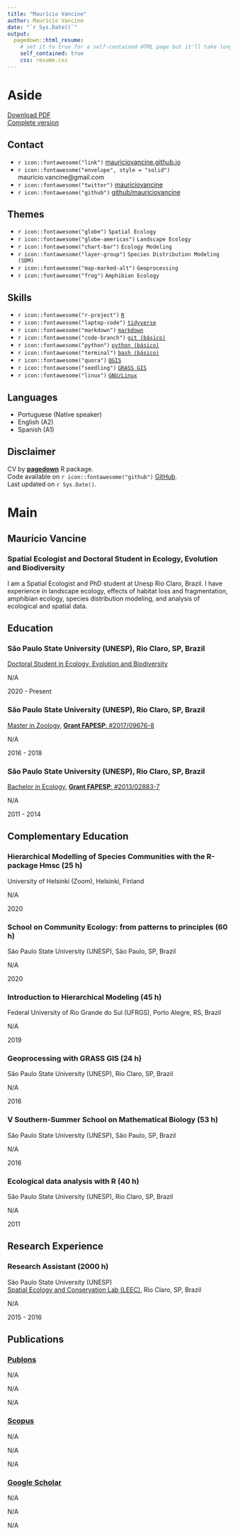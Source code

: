 ```yaml
---
title: "Maurício Vancine"
author: Maurício Vancine
date: "`r Sys.Date()`"
output:
  pagedown::html_resume:
    # set it to true for a self-contained HTML page but it'll take longer to render
    self_contained: true
    css: resume.css
---
```


Aside
================================================================================

<i class='fas fa-file-pdf'></i> [Download PDF](https://mauriciovancine.github.io/cv/cv-mauricio-vancine-en-academic-short.pdf)  
<i class='fas fa-download'></i> [Complete version](https://mauriciovancine.github.io/cv/cv-mauricio-vancine-en-academic-complete.html)

Contact {#contact}
--------------------------------------------------------------------------------
- `r icon::fontawesome("link")` [mauriciovancine.github.io](https://mauriciovancine.github.io/)
- `r icon::fontawesome("envelope", style = "solid")` mauricio.vancine@gmail.com
- `r icon::fontawesome("twitter")` [mauriciovancine](https://twitter.com/mauriciovancine)
- `r icon::fontawesome("github")` [github/mauriciovancine](https://github.com/mauriciovancine)

Themes {#contact}
--------------------------------------------------------------------------------
- `r icon::fontawesome("globe")` `Spatial Ecology`
- `r icon::fontawesome("globe-americas")` `Landscape Ecology`
- `r icon::fontawesome("chart-bar")` `Ecology Modeling`
- `r icon::fontawesome("layer-group")` `Species Distribution Modeling (SDM)`
- `r icon::fontawesome("map-marked-alt")` `Geoprocessing`
- `r icon::fontawesome("frog")` `Amphibian Ecology`

Skills {#skills}
--------------------------------------------------------------------------------
- `r icon::fontawesome("r-project")` [`R`](https://www.r-project.org/)
- `r icon::fontawesome("laptop-code")` [`tidyverse`](https://www.tidyverse.org/)
- `r icon::fontawesome("markdown")` [`markdown`](https://daringfireball.net/projects/markdown/)
- `r icon::fontawesome("code-branch")` [`git (básico)`](https://git-scm.com/)
- `r icon::fontawesome("python")` [`python (básico)`](https://www.python.org/)
- `r icon::fontawesome("terminal")` [`bash (básico)`](https://www.gnu.org/software/bash/)
- `r icon::fontawesome("quora")` [`QGIS`](https://qgis.org/en/site/)
- `r icon::fontawesome("seedling")` [`GRASS GIS`](https://grass.osgeo.org/)
- `r icon::fontawesome("linux")` [`GNU/Linux`](https://www.gnu.org/gnu/linux-and-gnu.html)

Languages {#skills}
--------------------------------------------------------------------------------
- Portuguese (Native speaker)
- English (A2)
- Spanish (A1)

Disclaimer
------------------------------------
CV by [**pagedown**](https://github.com/rstudio/pagedown) R package.  
Code available on `r icon::fontawesome("github")` [GitHub](https://github.com/mauriciovancine/cv).  
Last updated on `r Sys.Date()`.

Main
================================================================================

Maurício Vancine {#title}
--------------------------------------------------------------------------------

### Spatial Ecologist and Doctoral Student in Ecology, Evolution and Biodiversity

I am a Spatial Ecologist and PhD student at Unesp Rio Claro, Brazil. I have experience in landscape ecology, effects of habitat loss and fragmentation, amphibian ecology, species distribution modeling, and analysis of ecological and spatial data.

Education {data-icon=graduation-cap}
--------------------------------------------------------------------------------

### São Paulo State University (UNESP), Rio Claro, SP, Brazil

[Doctoral Student in Ecology, Evolution and Biodiversity](https://ib.rc.unesp.br/#!/pos-graduacao/secao-tecnica-de-pos/programas/ecologia-e-biodiversidade/apresentacao-novo/)

N/A

2020 - Present

### São Paulo State University (UNESP), Rio Claro, SP, Brazil

[Master in Zoology](https://ib.rc.unesp.br/#!/pos-graduacao/secao-tecnica-de-pos/programas/zoologia/), [**Grant FAPESP**: #2017/09676-8](https://bv.fapesp.br/en/bolsas/172826/effect-of-landscape-modifications-and-climate-changes-on-the-persistence-of-amphibians-in-the-atlant/)

N/A

2016 - 2018

### São Paulo State University (UNESP), Rio Claro, SP, Brazil

[Bachelor in Ecology](https://ib.rc.unesp.br/#!/graduacao/cursos-conselho-de-curso/ecologia/), [**Grant FAPESP**: #2013/02883-7](https://bv.fapesp.br/en/bolsas/142421/effect-of-fragmentation-on-the-persistence-of-anuran-amphibians-amphibia-anura-within-the-atlanti/)

N/A

2011 - 2014

Complementary Education {data-icon=book}
--------------------------------------------------------------------------------

### Hierarchical Modelling of Species Communities with the R-package Hmsc (25 h)

University of Helsinki (Zoom), Helsinki, Finland

N/A

2020

### School on Community Ecology: from patterns to principles (60 h)

São Paulo State University (UNESP), São Paulo, SP, Brazil

N/A

2020

### Introduction to Hierarchical Modeling (45 h)

Federal University of Rio Grande do Sul (UFRGS), Porto Alegre, RS, Brazil

N/A

2019

### Geoprocessing with GRASS GIS (24 h)

São Paulo State University (UNESP), Rio Claro, SP, Brazil

N/A

2016

### V Southern-Summer School on Mathematical Biology  (53 h)

São Paulo State University (UNESP), São Paulo, SP, Brazil

N/A

2016

### Ecological data analysis with R (40 h)

São Paulo State University (UNESP), Rio Claro, SP, Brazil

N/A

2011

Research Experience {data-icon=laptop}
--------------------------------------------------------------------------------

### Research Assistant (2000 h)

São Paulo State University (UNESP)  
[Spatial Ecology and Conservation Lab (LEEC)](https://ib.rc.unesp.br/#!/departamentos/ecologia/leec/home/), Rio Claro, SP, Brazil

N/A

2015 - 2016

Publications {data-icon=file}
--------------------------------------------------------------------------------

### [Publons](https://publons.com/researcher/F-7305-2016/)

N/A

N/A

N/A

### [Scopus](https://www.scopus.com/authid/detail.uri?authorId=57193451888) 

N/A

N/A

N/A

### [Google Scholar](https://scholar.google.com/citations?user=i-2xZBQAAAAJ)

N/A

N/A

N/A